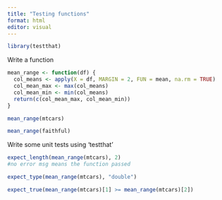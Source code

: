 ```yaml
---
title: "Testing functions"
format: html
editor: visual
---
```


```r
library(testthat)
```

Write a function

```r
mean_range <- function(df) {
  col_means <- apply(X = df, MARGIN = 2, FUN = mean, na.rm = TRUE)
  col_mean_max <- max(col_means)
  col_mean_min <- min(col_means)
  return(c(col_mean_max, col_mean_min))
}

mean_range(mtcars)
```

```r
mean_range(faithful)
```

Write some unit tests using 'testthat'

```r
expect_length(mean_range(mtcars), 2)
#no error msg means the function passed
```

```r
expect_type(mean_range(mtcars), "double")
```

```r
expect_true(mean_range(mtcars)[1] >= mean_range(mtcars)[2])
```
